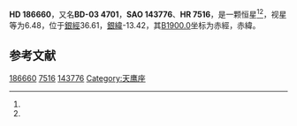 {{Starbox begin
| name = HD 186660
}}
{{Starbox observe
| epoch = [[J2000.0|J2000.0]]
| constell = {{星座名待查}}<ref name=SIMBAD>{{cite web
 | url=http://simbad.u-strasbg.fr/simbad/sim-id?Ident=HR+7516
 | title =Pulsating variable Star
 | publisher=Centre de Données astronomiques de Strasbourg
 | work=SIMBAD
 | accessdate=2012-07-13}}</ref><ref name=DATA>{{cite web
 | url=http://vizier.u-strasbg.fr/viz-bin/VizieR-5?-out.add=.&-source=5050&-corr=PK=HR&-out.max=9999&HR=7516
 | title=VizieR Detailed Page
 | accessdate=2012-07-13
 | archive-date=2016-03-05
 | archive-url=https://web.archive.org/web/20160305041121/http://vizier.u-strasbg.fr/viz-bin/VizieR-5?-out.add=.&-source=5050&-corr=PK=HR&-out.max=9999&HR=7516
 | dead-url=no
 }}</ref>
| 星官 = 
| ra = {{RA|19|45|52.2}}<ref name=SIMBAD /><ref name=DATA />
| dec = {{DEC|-2|53|0}}<ref name=SIMBAD /><ref name=DATA />
| appmag_v = 6.48<ref name=SIMBAD /><ref name=DATA />
}}
{{Starbox character
| class = B3III<ref name=SIMBAD /><ref name=DATA />
| b-v = 0.05<ref name=SIMBAD /><ref name=DATA />
| u-b = -0.54<ref name=SIMBAD /><ref name=DATA />
| r-i = <ref name=SIMBAD /><ref name=DATA />
| variable = 
}}
{{Starbox astrometry
| radial_v = -0.54
| prop_mo_ra = -17
| parallax = 
| p_error = 
}}
{{Starbox catalog
| names =BD-03 4701，[[SAO星表|SAO]] 143776，[[HD星表|HD]] 186660，[[HR星表|HR]] 7516}}
{{Starbox reference |Simbad=HR+7516}}
{{Starbox end}}

'''HD 186660'''，又名'''BD-03 4701'''，'''SAO 143776'''、'''HR 7516'''，是一颗恒星<ref name=SIMBAD /><ref name=DATA />，视星等为6.48，位于[[銀道座標系|銀經]]36.61，[[銀道座標系|銀緯]]-13.42，其[[B1900.0|B1900.0]]坐标为赤經{{RA|19|40|38.5}}，赤緯{{DEC|-3|-13.42|33}}。

== 参考文献 ==
{{reflist}}

{{star-stub}}

[[Category:HD和HDE天體|186660]]
[[Category:HR天體|7516]]
[[Category:SAO天體|143776]]
[[Category:天鹰座|Category:天鹰座]]